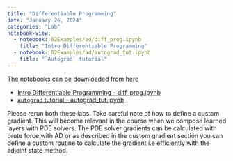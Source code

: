 ```yaml
---
title: "Differentiable Programming"
date: "January 26, 2024"
categories: "Lab"
notebook-view: 
  - notebook: 02Examples/ad/diff_prog.ipynb
    title: "Intro Differentiable Programming"
  - notebook: 02Examples/ad/autograd_tut.ipynb
    title: "`Autograd` tutorial"
---
```


The notebooks can be downloaded from here

- [Intro Differentiable Programming - diff_prog.ipynb](https://www.dropbox.com/scl/fi/vpq005ixf4bd0td29iajt/diff_prog.ipynb?rlkey=xuvgsphmnfycf1eqvk8e42mee&dl=0)
- [`Autograd` tutorial - autograd_tut.ipynb](https://www.dropbox.com/scl/fi/z464xcgv5rvdfue6mfzv7/autograd_tut.ipynb?rlkey=09vq4nrnpdbl1yzsz50cr0lvw&dl=0) 

Please rerun both these labs. Take careful note of how to define a custom gradient. This will become relevant in the course when we compose learned layers with PDE solvers. The PDE solver gradients can be calculated with brute force with AD or as described in the custom gradient section you can define a custom routine to calculate the gradient i.e efficiently with the adjoint state method.